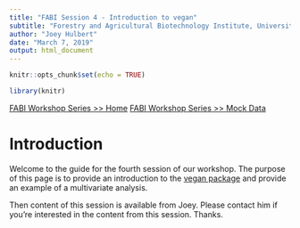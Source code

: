 ```yaml
---
title: "FABI Session 4 - Introduction to vegan"
subtitle: "Forestry and Agricultural Biotechnology Institute, University of Pretoria"
author: "Joey Hulbert"
date: "March 7, 2019"
output: html_document
---
```

<script>
    $(document).ready(function() {
      $items = $('div#TOC li');
      $items.each(function(idx) {
        num_ul = $(this).parentsUntil('#TOC').length;
        $(this).css({'text-indent': num_ul * 10, 'padding-left': 0});
      });
    });
</script>

```r
knitr::opts_chunk$set(echo = TRUE)
```

```r
library(knitr)
```

[FABI Workshop Series >> Home](http://jmhulbert.github.io/r)
[FABI Workshop Series >> Mock Data](http://jmhulbert.github.io/r/data)


# Introduction

Welcome to the guide for the fourth session of our workshop. The purpose of this page is to provide an introduction to the [vegan package](https://www.rdocumentation.org/packages/vegan/versions/2.4-2) and provide an example of a multivariate analysis. 

Then content of this session is available from Joey. Please contact him if you're interested in the content from this session. Thanks. 

